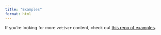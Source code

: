 ```yaml
---
title: "Examples"
format: html
---
```


If you're looking for more `vetiver` content, check out [this repo of examples](https://github.com/isabelizimm/vetiverpydemo).

